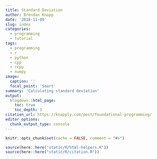 ```yaml
---
title: Standard Deviation
author: Brendan Knapp
date: '2018-11-09'
slug: index
categories:
  - programming
  - tutorial
tags:
  - programming
  - r
  - python
  - cpp
  - rcpp
  - numpy
image:
  caption: ''
  focal_point: 'Smart'
summary: 'Calculating standard deviation'
output:
  blogdown::html_page:
    toc: true
    toc_depth: 3
citation_url: https://knapply.com/post/foundational-programming/
editor_options: 
  chunk_output_type: console
---
```


```r
knitr::opts_chunk$set(cache = FALSE, comment = "#>")

source(here::here("static/R/html-helpers.R"))
source(here::here("static/R/citation.R"))
```

<!-- ## Purpose -->

<!-- Quantify amount of variation/spread/dispersion of values. -->

<!-- ## Equations -->

<!-- $\sigma_x = \sqrt{ \frac{\sum(x - \mu_x)^2} {N-1} }$ -->

<!-- $\sigma_x = sqrt({ \frac{sum(~(x - mean(x)~)^2} {(N-1)}})$ -->

<!-- $numerator = sum(~(x-mean(x)~)^2$ -->

<!-- $mean = \frac {sum(x)} {length(x)}$ -->

<!-- <link rel="stylesheet" href="https://maxcdn.bootstrapcdn.com/bootstrap/3.3.7/css/bootstrap.min.css"> -->
<!-- <script src="https://ajax.googleapis.com/ajax/libs/jquery/3.3.1/jquery.min.js"></script> -->
<!-- <script src="https://maxcdn.bootstrapcdn.com/bootstrap/3.3.7/js/bootstrap.min.js"></script> -->
<!-- <link rel="stylesheet" href="https://cdn.rawgit.com/konpa/devicon/df6431e323547add1b4cf45992913f15286456d3/devicon.min.css"> -->




<!-- # By Hand -->

<!-- ```{r, echo=FALSE, cache=FALSE} -->
<!-- as_chunk("standard-deviation/r-sd1.R") -->
<!-- as_chunk("standard-deviation/rcpp-sd1.cpp") -->
<!-- as_chunk("combo/helpers.h") -->
<!-- as_chunk("combo/cpp-sd1.cpp") -->
<!-- as_chunk("standard-deviation/numpy-sd1.py") -->
<!-- ``` -->

<!-- ```{r, echo=FALSE} -->
<!-- start_tabset() -->
<!-- add_menu_tab("r-sd1", is_active = TRUE) -->
<!-- add_menu_tab("rcpp-sd1", is_active = FALSE) -->
<!-- add_menu_tab("cpp-sd1", is_active = FALSE) -->
<!-- add_menu_tab("numpy-sd1", is_active = FALSE) -->
<!-- end_menu() -->
<!-- ``` -->


<!-- ```{r, echo=FALSE} -->
<!-- start_tab_content() -->
<!-- add_active_tab("r-sd1") -->
<!-- embed_github_link("standard-deviation/r-sd1.R") -->
<!-- ``` -->

<!-- ```{r r-sd1} -->
<!-- ``` -->


<!-- ```{r, echo=FALSE} -->
<!-- end_tab() -->
<!-- add_other_tab("rcpp-sd1") -->
<!-- embed_github_link("standard-deviation/rcpp-sd1.cpp") -->
<!-- ``` -->

<!-- ```{Rcpp rcpp-sd1, class.source="cpp-cpp"} -->
<!-- ``` -->

<!-- ```{r} -->
<!-- cpp_standard_deviation(1:20) -->
<!-- ``` -->


<!-- ```{r, echo=FALSE} -->
<!-- end_tab() -->
<!-- add_other_tab("cpp-sd1") -->
<!-- embed_github_link("standard-deviation/cpp-sd1.cpp") -->
<!-- ``` -->

<!-- ```{Rcpp cpp-sd1-header, eval=FALSE, class.source="cpp-header"} -->
<!-- ``` -->

<!-- ```{Rcpp cpp-sd1, eval=FALSE, class.source="cpp-cpp"} -->
<!-- ``` -->

<!-- ```{bash, eval=FALSE} -->
<!-- g++ -std=c++17 cpp-sd1.cpp -o cpp-sd1.cpp && ./cpp-sd1 -->
<!-- ``` -->

<!-- ```{bash, echo=FALSE} -->
<!-- cd /mnt/c/Users/Windows/Documents/tutorial-gists/sections/combo/ && -->
<!--   g++ -std=c++17 cpp-sd1.cpp -o cpp-sd1 && -->
<!--   ./cpp-sd1 -->
<!-- ``` -->


<!-- ```{r, echo=FALSE} -->
<!-- end_tab() -->
<!-- add_other_tab("numpy-sd1") -->
<!-- embed_github_link("standard-deviation/numpy-sd1.py") -->
<!-- ``` -->

<!-- ```{python numpy-sd1} -->
<!-- ``` -->

<!-- ```{r, echo=FALSE} -->
<!-- end_tab() -->
<!-- end_tabset() -->
<!-- ``` -->




